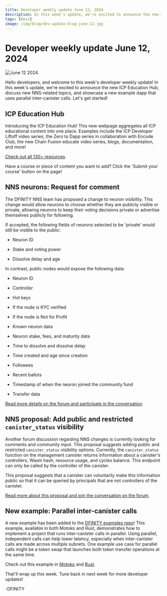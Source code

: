 ```yaml
---
title: Developer weekly update June 12, 2024
description: In this week's update, we're excited to announce the new ICP Education Hub, discuss a new NNS-related topics, and showcase a new example dapp that uses parallel inter-canister calls.
tags: [Devs]
image: /img/blog/dev-update-blog-june-12.jpg
---
```


# Developer weekly update June 12, 2024

![June 12 2024](../../static/img/blog/dev-update-blog-june-12.jpg)

Hello developers, and welcome to this week's developer weekly update! In this week's update, we're excited to announce the new ICP Education Hub, discuss new NNS-related topics, and showcase a new example dapp that uses parallel inter-canister calls. Let's get started!

## ICP Education Hub

Introducing the ICP Education Hub! This new webpage aggregates all ICP educational content into one place. Examples include the ICP Developer Liftoff video series, the Zero to Dapp series in collaboration with Encode Club, the new Chain Fusion educate video series, blogs, documentation, and more!

[Check out all 130+ resources](https://internetcomputer.org/education-hub).

Have a course or piece of content you want to add? Click the 'Submit your course' button on the page!

## NNS neurons: Request for comment

The DFINITY NNS team has proposed a change to neuron visibility. This change would allow neurons to choose whether they are publicly visible or private, allowing neurons to keep their voting decisions private or advertise themselves publicly for following.

If accepted, the following fields of neurons selected to be 'private' would still be visible to the public:

- Neuron ID

- Stake and voting power

- Dissolve delay and age

In contrast, public nodes would expose the following data:

- Neuron ID

- Controller

- Hot keys

- If the node is KYC verified

- If the node is Not for Profit

- Known neuron data

- Neuron stake, fees, and maturity data

- Time to dissolve and dissolve delay

- Time created and age since creation

- Followees

- Recent ballots

- Timestamp of when the neuron joined the community fund

- Transfer data

[Read more details on the forum and participate in the conversation](https://forum.dfinity.org/t/request-for-comment-public-private-nns-neurons/31597).

## NNS proposal: Add public and restricted `canister_status` visibility

Another forum discussion regarding NNS changes is currently looking for comments and community input. This proposal suggests adding public and restricted `canister_status` visibility options. Currently, the `canister_status` function on the management canister returns information about a canister's controllers, Wasm hash, resource usage, and cycles balance. This endpoint can only be called by the controller of the canister.

This proposal suggests that a canister can voluntarily make this information public so that it can be queried by principals that are not controllers of the canister.

[Read more about this proposal and join the conversation on the forum](https://forum.dfinity.org/t/nns-proposal-add-public-and-restricted-canister-status-visibility/31814/1).

## New example: Parallel inter-canister calls

A new example has been added to the [DFINITY examples repo](https://github.com/dfinity/examples/)! This example, available in both Motoko and Rust, demonstrates how to implement a project that runs inter-canister calls in parallel. Using parallel, independent calls can help lower latency, especially when inter-canister calls are made across multiple subnets. One example use case for parallel calls might be a token swap that launches both token transfer operations at the same time.

Check out this example in [Motoko](https://github.com/dfinity/examples/tree/master/motoko/parallel_calls) and [Rust](https://github.com/dfinity/examples/tree/master/rust/parallel_calls).


That'll wrap up this week. Tune back in next week for more developer updates!

-DFINITY

